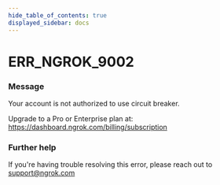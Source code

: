 ```yaml
---
hide_table_of_contents: true
displayed_sidebar: docs
---
```



# ERR_NGROK_9002

### Message

Your account is not authorized to use circuit breaker.

Upgrade to a Pro or Enterprise plan at: https://dashboard.ngrok.com/billing/subscription

### Further help

If you're having trouble resolving this error, please reach out to [support@ngrok.com](mailto:support@ngrok.com?subject=Help%20with%20ERR_NGROK_9002)

<ErrorDetails error="err_ngrok_9002" />
